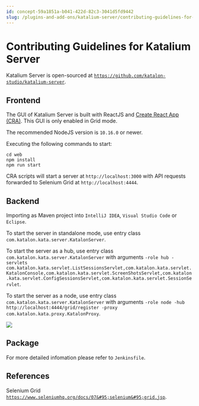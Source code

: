 ```yaml
---
id: concept-59a1851a-b041-422d-82c3-3041d5fd9442
slug: /plugins-and-add-ons/katalium-server/contributing-guidelines-for-katalium-server
---
```


# Contributing Guidelines for Katalium Server

Katalium Server is open-sourced at <code>https://github.com/katalon-studio/katalium-server</code>.

## Frontend

The GUI of Katalium Server is built with ReactJS and [Create React App \(CRA\)](https://github.com/facebook/create-react-app). This GUI is only enabled in Grid mode.

The recommended NodeJS version is <code>10.16.0</code> or newer.

Executing the following commands to start:

```
cd web
npm install
npm run start

```

CRA scripts will start a server at <code>http://localhost:3000</code> with API requests forwarded to Selenium Grid at <code>http://localhost:4444</code>.

## Backend

Importing as Maven project into <code>IntelliJ IDEA</code>, <code>Visual Studio Code</code> or <code>Eclipse</code>.

To start the server in standalone mode, use entry class <code>com.katalon.kata.server.KatalonServer</code>.

To start the server as a hub, use entry class <code>com.katalon.kata.server.KatalonServer</code> with arguments <code>-role hub -servlets com.katalon.kata.servlet.ListSessionsServlet,com.katalon.kata.servlet.KatalonConsole,com.katalon.kata.servlet.ScreenShotsServlet,com.katalon.kata.servlet.ConfigSessionsServlet,com.katalon.kata.servlet.SessionServlet</code>.

To start the server as a node, use entry class <code>com.katalon.kata.server.KatalonServer</code> with arguments <code>-role node -hub http://localhost:4444/grid/register -proxy com.katalon.kata.proxy.KatalonProxy</code>.

<img src="https://github.com/katalon-studio/docs-images/raw/master/katalium-server/docs/katalium-contributing/1-katalium.png" />

## Package

For more detailed infomation please refer to <code>Jenkinsfile</code>.

## References

Selenium Grid <code>https://www.seleniumhq.org/docs/07&#95;selenium&#95;grid.jsp</code>.